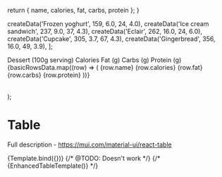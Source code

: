 
<Meta title="Material-UI/Data Display/Table" component={Table} />

  return { name, calories, fat, carbs, protein };
}

  createData('Frozen yoghurt', 159, 6.0, 24, 4.0),
  createData('Ice cream sandwich', 237, 9.0, 37, 4.3),
  createData('Eclair', 262, 16.0, 24, 6.0),
  createData('Cupcake', 305, 3.7, 67, 4.3),
  createData('Gingerbread', 356, 16.0, 49, 3.9),
];

  <TableContainer component={Paper}>
    <Table {...args} sx={{ minWidth: 650 }} aria-label="simple table">
      <TableHead>
        <TableRow>
          <TableCell>Dessert (100g serving)</TableCell>
          <TableCell align="right">Calories</TableCell>
          <TableCell align="right">Fat&nbsp;(g)</TableCell>
          <TableCell align="right">Carbs&nbsp;(g)</TableCell>
          <TableCell align="right">Protein&nbsp;(g)</TableCell>
        </TableRow>
      </TableHead>
      <TableBody>
        {basicRowsData.map((row) => (
          <TableRow
            key={row.name}
            sx={{ '&:last-child td, &:last-child th': { border: 0 } }}
          >
            <TableCell component="th" scope="row">
              {row.name}
            </TableCell>
            <TableCell align="right">{row.calories}</TableCell>
            <TableCell align="right">{row.fat}</TableCell>
            <TableCell align="right">{row.carbs}</TableCell>
            <TableCell align="right">{row.protein}</TableCell>
          </TableRow>
        ))}
      </TableBody>
    </Table>
  </TableContainer>
);

# Table

Full description - https://mui.com/material-ui/react-table

<Canvas>
  <Story name="Primary">{Template.bind({})}</Story>
  {/* @TODO: Doesn't work */}
  {/* <Story name="Enhanced Table">
    {EnhancedTableTemplate()}
  </Story> */}
</Canvas>
